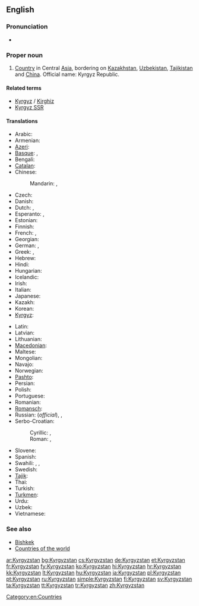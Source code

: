 {{also|Kyrgyzstán}}
==English==
{{wikipedia}}

===Pronunciation===
* {{audio|En-us-Kyrgyzstan.ogg|Audio (US)}}

===Proper noun===
{{en-proper noun}}

# [[country|Country]] in Central [[Asia]], bordering on [[Kazakhstan]], [[Uzbekistan]], [[Tajikistan]] and [[China]]. Official name: Kyrgyz Republic.

====Related terms====
* [[Kyrgyz]] / [[Kirghiz]]
* [[Kyrgyz SSR]]

====Translations====
{{trans-top|Country in Central Asia}}
* Arabic: {{t|ar|قيرغيزستان|m|tr=qirghizistaan}}
* Armenian: {{t-|hy|Ղրղզստան|tr=Ġrġzstan}}
* [[Azeri]]: {{t|az|Qırğızıstan|xs=Azeri}}
* [[Basque]]: {{t|eu|Kirgizistan}}, {{t|eu|Kirgizia}}
* Bengali: {{t|bn|কিরগিজিস্তান|sc=Beng|xs=Bengali}}
* [[Catalan]]: {{t|ca|Kirguizistan|m}}
* Chinese:
*: Mandarin: {{t-|cmn|吉爾吉斯斯坦|sc=Hani}}, {{t-|cmn|吉尔吉斯斯坦|tr=Jí'ěrjísīsītǎn|sc=Hani}}
* Czech: {{t-|cs|Kyrgyzstán|m}}
* Danish: {{t-|da|Kirgisistan}}
* Dutch: {{t+|nl|Kirgizië}}, {{t-|nl|Kirgizstan}}
* Esperanto: {{t|eo|Kirgizistano|xs=Esperanto}},  {{t-|eo|Kirgizio|xs=Esperanto}}
* Estonian: {{t+|et|Kõrgõzstan}}
* Finnish: {{t+|fi|Kirgisia}}
* French: {{t+|fr|Kirghizistan|m}}, {{t+|fr|Kirghizstan|m}}
* Georgian: {{t|ka|ყირგიზეთი|tr=qʼirgizeti|sc=Geor|xs=Georgian}}
* German: {{t+|de|Kirgisistan|n}}, {{t|de|Kirgisien|n}}
* Greek: {{t+|el|Κιργιζία|f|tr=Kirgizía}}, {{t-|el|Κιργιζιστάν|n|tr=Kirgizistán}}
* Hebrew: {{t|he|קירגיזסטן}}
* Hindi: {{t|hi|किर्गिज़स्तान|tr=kirgizastān|xs=Hindi}}
* Hungarian: {{t+|hu|Kirgizisztán}}
* Icelandic: {{t+|is|Kirgistan|n}}
* Irish: {{t|ga|an Chirgeastáin|f}}
* Italian: {{t-|it|Kirghizistan}}
* Japanese: {{t-|ja|キルギス|tr=Kirugisu}}
* Kazakh: {{t|kk|Қырғызстан|tr=Qırğızstan|sc=Cyrl|xs=Kazakh}}
* Korean: {{t+|ko|키르기스스탄|tr=Kireugiseuseutan|sc=Hang}}
* [[Kyrgyz]]: {{t-|ky|Кыргызстан|tr=Qırğızstan|sc=Cyrl|xs=Kyrgyz}}
{{trans-mid}}
* Latin: {{t|la|Chirgisia|f}}
* Latvian: {{t+|lv|Kirgizstāna|xs=Latvian}}
* Lithuanian: {{t+|lt|Kirgizija|xs=Lithuanian}}
* [[Macedonian]]: {{t-|mk|Киргистан|m|tr=Kirgistán}}
* Maltese: {{t|mt|Kirgiżistan|xs=Maltese}}
* Mongolian: {{t-|mn|Кыргызстан|tr=Kyrgyzstán|sc=Cyrl|xs=Mongolian}}
* Navajo: {{tø|nv|Kíígiz bikéyah}}
* Norwegian: {{t+|no|Kirgisistan}}
* [[Pashto]]: {{t|ps|قرغزستان|sc=ps-Arab|xs=Pashto}}
* Persian: {{t|fa|قرقیزستان|xs=Persian}}
* Polish: {{t+|pl|Kirgistan}}
* Portuguese: {{t+|pt|Quirguizistão}}
* Romanian: {{t-|ro|Kîrgîstan|n}}
* [[Romansch]]: {{t|rm|Kirghisia|f}}
* Russian: {{t+|ru|Кыргызстан|m|tr=Kyrgyzstán}} (''official''), {{t+|ru|Киргизия|f|tr=Kirgízija}}, {{t+|ru|Киргизстан|m|tr=Kirgizstán}}
* Serbo-Croatian:
*: Cyrillic: {{t|sh|Киргистан|m|sc=Cyrl|xs=Serbo-Croatian}}, {{t|sh|Киргизија|f|sc=Cyrl|xs=Serbo-Croatian}}
*: Roman: {{t|sh|Kirgistan|m|xs=Serbo-Croatian}}, {{t|sh|Kirgizija|f|xs=Serbo-Croatian}}
* Slovene: {{t|sl|kirgizistan|m}}
* Spanish: {{t+|es|Kirguizistán}}
* Swahili: {{t|sw|Kirigizistani}}, {{t|sw|Kirigizia}}, {{t|sw|Ukirigizi}}
* Swedish: {{t+|sv|Kirgizistan}}
* [[Tajik]]: {{t|tg|Қирғизистон|sc=Cyrl|xs=Tajik}}
* Thai: {{t|th|คีร์กีซสถาน|tr=kee-gee-sót-tăan}}
* Turkish: {{t+|tr|Kırgızistan}}
* [[Turkmen]]: {{t-|tk|Gyrgyzystan|xs=Turkmen}}
* Urdu: {{t|ur|کرغیزستان|xs=Urdu}}
* Uzbek: {{t|uz|Qirg'iziston|xs=Uzbek}}
* Vietnamese: {{t-|vi|Kyrgyzstan|xs=Vietnamese}}
{{trans-bottom}}

===See also===
* [[Bishkek]]
* [[Appendix:Countries of the world|Countries of the world]]

[[Category:en:Countries]]

[[ar:Kyrgyzstan]]
[[bg:Kyrgyzstan]]
[[cs:Kyrgyzstan]]
[[de:Kyrgyzstan]]
[[et:Kyrgyzstan]]
[[fr:Kyrgyzstan]]
[[fy:Kyrgyzstan]]
[[ko:Kyrgyzstan]]
[[hi:Kyrgyzstan]]
[[hr:Kyrgyzstan]]
[[kk:Kyrgyzstan]]
[[lt:Kyrgyzstan]]
[[hu:Kyrgyzstan]]
[[ja:Kyrgyzstan]]
[[pl:Kyrgyzstan]]
[[pt:Kyrgyzstan]]
[[ru:Kyrgyzstan]]
[[simple:Kyrgyzstan]]
[[fi:Kyrgyzstan]]
[[sv:Kyrgyzstan]]
[[ta:Kyrgyzstan]]
[[tt:Kyrgyzstan]]
[[tr:Kyrgyzstan]]
[[zh:Kyrgyzstan]]